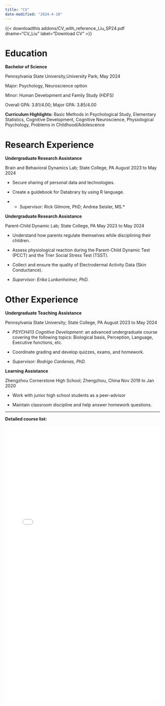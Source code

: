 ```yaml
---
title: "CV"
date-modified: "2024-4-10"
---
```


{{< downloadthis addons/CV_with_reference_Liu_SP24.pdf dname="CV_Liu" label="Download CV" >}}

# Education

**Bachelor of Science**

Pennsylvania State University,University Park; May 2024

Major: Psychology, Neuroscience option

Minor: Human Development and Family Study (HDFS)

Overall GPA: 3.81/4.00; Major GPA: 3.85/4.00

**Curriculum Highlights:** Basic Methods in Psychological Study, Elementary Statistics, Cognitive Development, Cognitive Neuroscience, Physiological Psychology, Problems in Childhood/Adolescence

# Research Experience

**Undergraduate Research Assistance**

Brain and Behavioral Dynamics Lab; State College, PA August 2023 to May 2024

-   Secure sharing of personal data and technologies.

-   Create a guidebook for Databrary by using R language.

-  * Supervisor: Rick Gilmore, PhD; Andrea Seisler, MS.*

**Undergraduate Research Assistance**

Parent-Child Dynamic Lab; State College, PA May 2023 to May 2024

-   Understand how parents regulate themselves while disciplining their children.

-   Assess physiological reaction during the Parent-Child Dynamic Test (PCCT) and the Trier Social Stress Test (TSST). 

-   Collect and ensure the quality of Electrodermal Activity Data (Skin Conductance).

-   *Supervisor: Erika Lunkenheimer, PhD.*

# Other Experience

**Undergraduate Teaching Assistance**

Pennsylvania State University; State College, PA August 2023 to May 2024

-   *PSYCH413 Cognitive Development*: an advanced undergraduate course covering the following topics: Biological basis, Perception, Language, Executive functions, etc.

-   Coordinate grading and develop quizzes, exams, and homework.

-   *Supervisor: Rodrigo Cardenas, PhD.*

**Learning Assistance**

Zhengzhou Cornerstone High School; Zhengzhou, China Nov 2019 to Jan 2020

-   Work with junior high school students as a peer-advisor

-   Maintain classroom discipline and help answer homework questions.

------------------------------------------------------------------------

**Detailed course list:**

<iframe src="23FALL_Courselist.pdf" width="100%" height="900px" style="border:none;">

</iframe>

